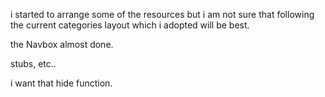 
i started to arrange some of the resources but i am not sure that following the current categories layout which i adopted will be best.



the Navbox almost done.

{{en/Navbox}}



stubs, etc..

i want that hide function.